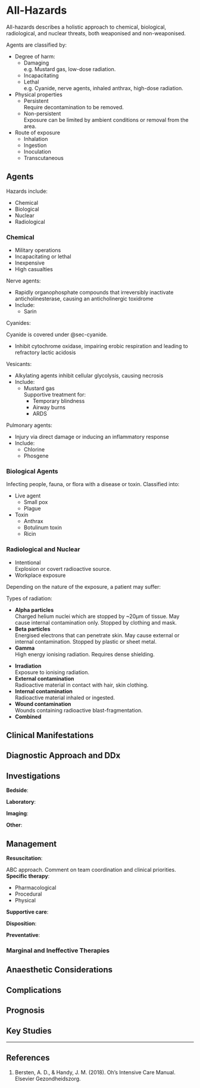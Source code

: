 # All-Hazards

All-hazards describes a holistic approach to chemical, biological, radiological, and nuclear threats, both weaponised and non-weaponised.

Agents are classified by:

* Degree of harm:
	* Damaging\
	e.g. Mustard gas, low-dose radiation.
	* Incapacitating\
	* Lethal\
	e.g. Cyanide, nerve agents, inhaled anthrax, high-dose radiation.
* Physical properties
	* Persistent\
	Require decontamination to be removed.
	* Non-persistent\
	Exposure can be limited by ambient conditions or removal from the area.
* Route of exposure
	* Inhalation
	* Ingestion
	* Inoculation
	* Transcutaneous


## Agents

Hazards include:

* Chemical
* Biological
* Nuclear
* Radiological


### Chemical

:::info
* Military operations
* Incapacitating or lethal
* Inexpensive
* High casualties
:::

Nerve agents:

* Rapidly organophosphate compounds that irreversibly inactivate anticholinesterase, causing an anticholinergic toxidrome
* Include:
	* Sarin

Cyanides:

:::column-margin
Cyanide is covered under @sec-cyanide.
:::

* Inhibit cytochrome oxidase, impairing erobic respiration and leading to refractory lactic acidosis


Vesicants:

* Alkylating agents inhibit cellular glycolysis, causing necrosis
* Include:
	* Mustard gas\
	Supportive treatment for:
		* Temporary blindness
		* Airway burns
		* ARDS


Pulmonary agents:

* Injury via direct damage or inducing an inflammatory response
* Include:
	* Chlorine
	* Phosgene


### Biological Agents

Infecting people, fauna, or flora with a disease or toxin. Classified into:

* Live agent
	* Small pox
	* Plague
* Toxin
	* Anthrax
	* Botulinum toxin
	* Ricin


### Radiological and Nuclear

:::info
* Intentional\
Explosion or covert radioactive source.
* Workplace exposure
:::

Depending on the nature of the exposure, a patient may suffer:

:::column-margin
Types of radiation:

* **Alpha particles**\
Charged helium nuclei which are stopped by ~20μm of tissue. May cause internal contamination only. Stopped by clothing and mask.
* **Beta particles**\
Energised electrons that can penetrate skin. May cause external or internal contamination. Stopped by plastic or sheet metal.
* **Gamma**\
High energy ionising radiation. Requires dense shielding.
:::

* **Irradiation**\
Exposure to ionising radiation.
* **External contamination**\
Radioactive material in contact with hair, skin clothing.
* **Internal contamination**\
Radioactive material inhaled or ingested.
* **Wound contamination**\
Wounds containing radioactive blast-fragmentation.
* **Combined**


## Clinical Manifestations

## Diagnostic Approach and DDx

## Investigations

**Bedside**:

**Laboratory**:

**Imaging**:

**Other**:

## Management

**Resuscitation**:

ABC approach. Comment on team coordination and clinical priorities.
**Specific therapy**:

* Pharmacological
* Procedural
* Physical

**Supportive care**:

**Disposition**:

**Preventative**:


### Marginal and Ineffective Therapies

## Anaesthetic Considerations

## Complications

## Prognosis

## Key Studies


---

## References

1. Bersten, A. D., & Handy, J. M. (2018). Oh’s Intensive Care Manual. Elsevier Gezondheidszorg.
